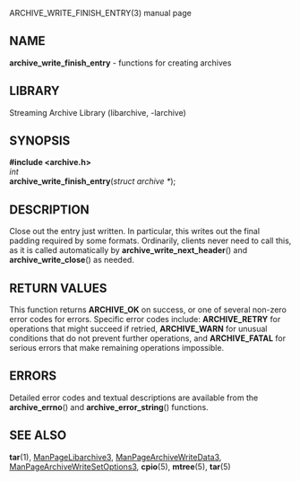 ARCHIVE_WRITE_FINISH_ENTRY(3) manual page 
== NAME == 
'''archive_write_finish_entry''' 
- functions for creating archives 
== LIBRARY == 
Streaming Archive Library (libarchive, -larchive) 
== SYNOPSIS == 
'''<nowiki>#include <archive.h></nowiki>''' 
<br> 
''int'' 
<br> 
'''archive_write_finish_entry'''(''struct archive *''); 
== DESCRIPTION == 
Close out the entry just written. 
In particular, this writes out the final padding required by some formats. 
Ordinarily, clients never need to call this, as it 
is called automatically by 
'''archive_write_next_header'''() 
and 
'''archive_write_close'''() 
as needed. 
== RETURN VALUES == 
This function returns 
'''ARCHIVE_OK''' 
on success, or one of several non-zero 
error codes for errors. 
Specific error codes include: 
'''ARCHIVE_RETRY''' 
for operations that might succeed if retried, 
'''ARCHIVE_WARN''' 
for unusual conditions that do not prevent further operations, and 
'''ARCHIVE_FATAL''' 
for serious errors that make remaining operations impossible. 
== ERRORS == 
Detailed error codes and textual descriptions are available from the 
'''archive_errno'''() 
and 
'''archive_error_string'''() 
functions. 
== SEE ALSO == 
'''tar'''(1), 
[[ManPageLibarchive3]], 
[[ManPageArchiveWriteData3]], 
[[ManPageArchiveWriteSetOptions3]], 
'''cpio'''(5), 
'''mtree'''(5), 
'''tar'''(5) 
